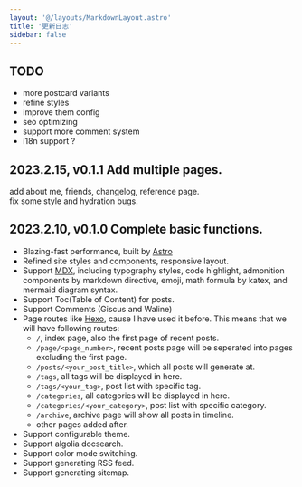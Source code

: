 ```yaml
---
layout: '@/layouts/MarkdownLayout.astro'
title: '更新日志'
sidebar: false
---
```


## TODO

- more postcard variants
- refine styles
- improve them config
- seo optimizing
- support more comment system
- i18n support ?

## 2023.2.15, v0.1.1 Add multiple pages. 

add about me, friends, changelog, reference page.\
fix some style and hydration bugs.

## 2023.2.10, v0.1.0 Complete basic functions. 

- Blazing-fast performance, built by [Astro](https://astro.build/)
- Refined site styles and components, responsive layout.
- Support [MDX](https://mdxjs.com/), including typography styles, code highlight, admonition components by markdown directive, emoji, math formula by katex, and mermaid diagram syntax.
- Support Toc(Table of Content) for posts.
- Support Comments (Giscus and Waline)
- Page routes like [Hexo](https://hexo.io/), cause I have used it before. This means that we will have following routes:
  - `/`, index page, also the first page of recent posts.
  - `/page/<page_number>`, recent posts page will be seperated into pages excluding the first page.
  - `/posts/<your_post_title>`, which all posts will generate at.
  - `/tags`, all tags will be displayed in here.
  - `/tags/<your_tag>`, post list with specific tag.
  - `/categories`, all categories will be displayed in here.
  - `/categories/<your_category>`, post list with specific category.
  - `/archive`, archive page will show all posts in timeline.
  - other pages added after.
- Support configurable theme.
- Support algolia docsearch.
- Support color mode switching.
- Support generating RSS feed.
- Support generating sitemap.
